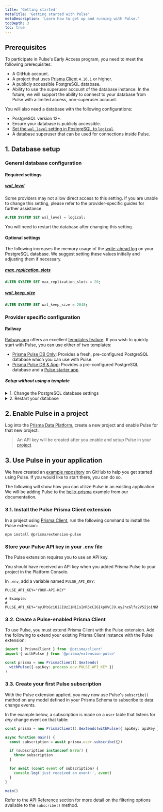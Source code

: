 ```yaml
---
title: 'Getting started'
metaTitle: 'Getting started with Pulse'
metaDescription: 'Learn how to get up and running with Pulse.'
tocDepth: 3
toc: true
---
```


<TopBlock></TopBlock>

## Prerequisites

To participate in Pulse's Early Access program, you need to meet the following prerequisites:

- A GitHub account.
- A project that uses [Prisma Client](/orm/prisma-client) `4.16.1` or higher.
- A publicly accessible PostgreSQL database.
- Ability to use the superuser account of the database instance. In the future, we will support the ability to connect to your database from Pulse with a limited access, non-superuser account.

You will also need a database with the following configurations:

- PostgreSQL version 12+.
- Ensure your database is publicly accessible.
- [Set the `wal_level` setting in PostgreSQL to `logical`](/pulse/getting-started#wal_level).
- A database superuser that can be used for connections inside Pulse.

## 1. Database setup

### General database configuration

#### Required settings

##### <inlinecode>[wal_level](https://www.postgresql.org/docs/current/runtime-config-wal.html)</inlinecode>

Some providers may not allow direct access to this setting. If you are unable to change this setting, please refer to the provider-specific guides for further assistance.

```sql
ALTER SYSTEM SET wal_level = logical;
```

You will need to restart the database after changing this setting.

#### Optional settings

The following increases the memory usage of the [write-ahead log](https://www.postgresql.org/docs/current/wal-intro.html) on your PostgreSQL database. We suggest setting these values initially and adjusting them if necessary.

##### <inlinecode>[max_replication_slots](https://www.postgresql.org/docs/current/runtime-config-replication.html)</inlinecode>

```sql
ALTER SYSTEM SET max_replication_slots = 20;
```

##### <inlinecode>[wal_keep_size](https://www.postgresql.org/docs/current/runtime-config-replication.html)</inlinecode>

```sql
ALTER SYSTEM SET wal_keep_size = 2048;
```

### Provider specific configuration

#### Railway

[Railway.app](https://railway.app) offers an excellent [templates feature](https://railway.app/templates). If you wish to quickly start with Pulse, you can use either of two templates:

- [Prisma Pulse DB Only](https://railway.app/template/pulse-pg): Provides a fresh, pre-configured PostgreSQL database which you can use with Pulse.
- [Prisma Pulse DB & App](https://railway.app/template/pulse-starter): Provides a pre-configured PostgreSQL database and a [Pulse starter app](https://github.com/prisma/pulse-starter).

##### Setup without using a template

<details>

<summary>1. Change the PostgreSQL database settings</summary>

You can run these queries in the Railway Database **Query** tab, using the [railway cli](https://docs.railway.app/databases/postgresql), or any other way you might run queries on your database.

1. Drop the Timescale extension:

```sql
DROP EXTENSION timescaledb;
```

2. Set the <inlinecode>[wal_level](https://www.postgresql.org/docs/current/runtime-config-wal.html)</inlinecode> to `logical`:

```sql
ALTER SYSTEM SET wal_level = logical;
```

3. Set the <inlinecode>[max_replication_slots](https://www.postgresql.org/docs/current/runtime-config-replication.html)</inlinecode> to `20`:

```sql
ALTER SYSTEM SET max_replication_slots = 20;
```

4. Set the <inlinecode>[wal_keep_size](https://www.postgresql.org/docs/current/runtime-config-replication.html)</inlinecode> to `2048`:

```sql
ALTER SYSTEM SET wal_keep_size = 2048;
```

5. Reload the PostgreSQL configuration:

```sql
SELECT pg_reload_conf();
```

</details>
<details>

<summary>2. Restart your database</summary>

1. Click on your database.

2. Navigate to the **Settings** tab.

3. Scroll down and click the **Restart Database** button.

</details>

## 2. Enable Pulse in a project

Log into the [Prisma Data Platform](https://console.prisma.io/login), create a new project and enable Pulse for that new project.

> An API key will be created after you enable and setup Pulse in your [project](/platform/platform-console/concepts/projects).

## 3. Use Pulse in your application

<Admonition type="info">

We have created an [example repository](https://github.com/prisma/pulse-starter) on GitHub to help you get started using Pulse. If you would like to start there, you can do so.

</Admonition>

The following will show how you can utilize Pulse in an existing application. We will be adding Pulse to the [hello-prisma](/getting-started/setup-prisma/start-from-scratch/relational-databases-typescript-postgresql) example from our documentation.

### 3.1. Install the Pulse Prisma Client extension

In a project using [Prisma Client](/orm/prisma-client), run the following command to install the Pulse extension:

```terminal
npm install @prisma/extension-pulse
```

### Store your Pulse API key in your .env file

The Pulse extension requires you to use an API key.

<Admonition type="info">

You should have received an API key when you added Prisma Pulse to your project in the Platform Console.

</Admonition>

In `.env`, add a variable named `PULSE_API_KEY`:

```env file=.env
PULSE_API_KEY="YOUR-API-KEY"

# Example:
# PULSE_API_KEY="eyJhbGciOiJIUzI1NiIsInR5cCI6IkpXVCJ9.eyJhcGlfa2V5IjoiNGMxNzM0MGItMmFhYy00MGMxLWE1ZDctNzYyNmRjNjg3NjM4IiwidGVuYW50X2lkIjoiY2VhZjE0NThkZGUyYzJmNTU0ZmNkNTI2MmFmOWY1ODljMWJiZmRhNDU0N2UxMjM1ODk3MGQ2MGI1ZjRlNTU0OCIsImludGVybmFsX3NlY3JldCI6ImM1ZTcxYjJhLTE0NzdawdwDliZS1hM2IzLTczODFkNDM5ZmEwZSJ9.wCUlghC_suFBr2vnk0q_5I8iRNRDyEQo0W9rnhf6mCw"
```

### 3.2. Create a Pulse-enabled Prisma Client

To use Pulse, you must extend Prisma Client with the Pulse extension.
Add the following to extend your existing Prisma Client instance with the Pulse extension:

```ts
import { PrismaClient } from '@prisma/client'
import { withPulse } from '@prisma/extension-pulse'

const prisma = new PrismaClient().$extends(
  withPulse({ apiKey: process.env.PULSE_API_KEY })
)
```

### 3.3. Create your first Pulse subscription

With the Pulse extension applied, you may now use Pulse's `subscribe()` method on any model defined in your Prisma Schema to subscribe to data change events.

In the example below, a subscription is made on a `user` table that listens for _any_ change event on that table:

```ts
const prisma = new PrismaClient().$extends(withPulse({ apiKey: apiKey }))

async function main() {
  const subscription = await prisma.user.subscribe({})

  if (subscription instanceof Error) {
    throw subscription
  }

  for await (const event of subscription) {
    console.log('just received an event:', event)
  }
}

main()
```

<Admonition type="info">

Refer to the [API Reference](/pulse/api-reference) section for more detail on the filtering options available to the `subscribe()` method.

</Admonition>
